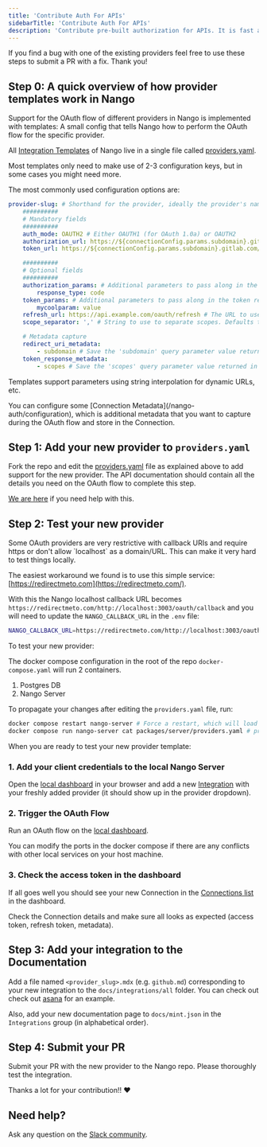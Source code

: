```yaml
---
title: 'Contribute Auth For APIs'
sidebarTitle: 'Contribute Auth For APIs'
description: 'Contribute pre-built authorization for APIs. It is fast and easy!'
---
```


If you find a bug with one of the existing providers feel free to use these
steps to submit a PR with a fix. Thank you!

## Step 0: A quick overview of how provider templates work in Nango

Support for the OAuth flow of different providers in Nango is implemented with
templates: A small config that tells Nango how to perform the OAuth flow for the
specific provider.

All [Integration Templates](/core-concepts#templates) of Nango live in a single file called
[providers.yaml](https://nango.dev/providers.yaml).

Most templates only need to make use of 2-3 configuration keys, but in some
cases you might need more.

The most commonly used configuration options are:

```yaml
provider-slug: # Shorthand for the provider, ideally the provider's name. Must be unique. Kebab case.
    ##########
    # Mandatory fields
    ##########
    auth_mode: OAUTH2 # Either OAUTH1 (for OAuth 1.0a) or OAUTH2
    authorization_url: https://${connectionConfig.params.subdomain}.gitlab.com/oauth/authorize # The URL of the authorization page for the OAuth service (supports string interpolation)
    token_url: https://${connectionConfig.params.subdomain}.gitlab.com/oauth/token # The URL for the token request (supports string interpolation)

    ##########
    # Optional fields
    ##########
    authorization_params: # Additional parameters to pass along in the authorization step
        response_type: code
    token_params: # Additional parameters to pass along in the token request
        mycoolparam: value
    refresh_url: https://api.example.com/oauth/refresh # The URL to use for refreshing the access token (only if different from token_url)
    scope_separator: ',' # String to use to separate scopes. Defaults to ' ' (1 space) if not provided

    # Metadata capture
    redirect_uri_metadata:
        - subdomain # Save the 'subdomain' query parameter value returned in the Redirect URI (Connection Metadata)
    token_response_metadata:
        - scopes # Save the 'scopes' query parameter value returned in the token response (Connection Metadata)
```

<Note>Templates support parameters using string interpolation for dynamic URLs, etc.</Note>

<Note>
    You can configure some [Connection Metadata](/nango-auth/configuration), which is additional metadata that you want to capture during the OAuth flow and
    store in the Connection.
</Note>

## Step 1: Add your new provider to `providers.yaml`

Fork the repo and edit the [providers.yaml](https://nango.dev/providers.yaml) file as explained
above to add support for the new provider. The API documentation should contain
all the details you need on the OAuth flow to complete this step.

[We are here](https://nango.dev/slack) if you need help with this.

## Step 2: Test your new provider

<Tip>
Some OAuth providers are very restrictive with callback URIs and require https
or don't allow `localhost` as a domain/URL. This can make it very hard to test
things locally.

The easiest workaround we found is to use this simple service:
[https://redirectmeto.com](https://redirectmeto.com/).

With this the Nango localhost callback URL becomes
`https://redirectmeto.com/http://localhost:3003/oauth/callback` and you will
need to update the `NANGO_CALLBACK_URL` in the `.env` file:

```bash
NANGO_CALLBACK_URL=https://redirectmeto.com/http://localhost:3003/oauth/callback
```

</Tip>

To test your new provider:

The docker compose configuration in the root of the repo `docker-compose.yaml`
will run 2 containers.

1. Postgres DB
2. Nango Server

To propagate your changes after editing the `providers.yaml` file, run:

```bash
docker compose restart nango-server # Force a restart, which will load in the yaml again
docker compose run nango-server cat packages/server/providers.yaml # print the contents of the providers file from inside the container
```

When you are ready to test your new provider template:

### 1\. Add your client credentials to the local Nango Server

Open the [local dashboard](http://localhost:3003) in your browser and add a new
[Integration](/core-concepts#integrations) with your freshly added provider (it should show up in the provider
dropdown).

### 2\. Trigger the OAuth Flow

Run an OAuth flow on the
[local dashboard](http://localhost:3003/connection/create).

You can modify the ports in the docker compose if there are any conflicts with
other local services on your host machine.

### 3\. Check the access token in the dashboard

If all goes well you should see your new Connection in the
[Connections list](http://localhost:3003/connections) in the dashboard.

Check the Connection details and make sure all looks as expected (access token,
refresh token, metadata).

## Step 3: Add your integration to the Documentation

Add a file named `<provider_slug>.mdx` (e.g. `github.md`) corresponding to your
new integration to the `docs/integrations/all` folder. You can check out check out
[asana](/integrations/all/asana) for an example.

Also, add your new documentation page to `docs/mint.json` in the `Integrations` group (in alphabetical order).

## Step 4: Submit your PR

Submit your PR with the new provider to the Nango repo. Please thoroughly test
the integration.

Thanks a lot for your contribution!! ❤️

## Need help?

Ask any question on the [Slack community](https://nango.dev/slack).
